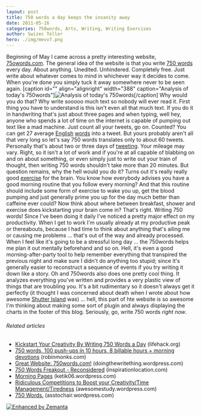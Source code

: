 ```yaml
---
layout: post
title: 750 words a day keeps the insanity away
date: 2011-05-16
categories: 750words, Arts, Writing, Writing Exercises
author: Swizec Teller
hero: ./img/mevv7.png
---
```


Beginning of May I came across a pretty interesting website, [75owords.com](http://750words.com). The general idea of the website is that you write [750 words](http://750words.com "750 Words") every day. About anything. Unedited. Unhindered. Completely free. Just write about whatever comes to mind in whichever way it decides to come. When you're done you simply tuck it away somewhere never to be seen again. \[caption id="" align="alignright" width="388" caption="Analysis of today's 750words"]![](./img/mevv7.png "Analysis of today's 750words")\[/caption] Why would you do that? Why write sooooo much text so nobody will ever read it. First thing you have to understand is this isn't even all that much text. If you do it in handwriting that's just about three pages and when typing, well hey, anyone who spends a lot of time on the internet is capable of pumping out text like a mad machine. Just count all your tweets, go on. Counted? You can get 27 average [English](http://en.wikipedia.org/wiki/English_language "English language") [words](http://en.wikipedia.org/wiki/Word "Word") into a tweet. But yours probably aren't all that very long so let's say 750 words translates only to about 60 tweets. Personally that's about two or three days of [tweeting](http://twitter.com "Twitter"). Your mileage may vary. Right, so it isn't a lot of work and if you're at all capable of blabbing on and on about something, or even simply just to write out your train of thought, then writing 750 words shouldn't take more than 20 minutes. But question remains, why the hell would you do it? Turns out it's really really good [exercise](http://en.wikipedia.org/wiki/Physical_exercise "Physical exercise") for the brain. You know how everybody advises you have a good morning routine that you follow every morning? And that this routine should include some form of exercise to wake you up, get the blood pumping and just generally prime you up for the day much better than caffeine ever could? Now think about where between breakfast, shower and exercise does kickstarting your brain come in? That's right. Writing 750 words! Since I've been doing it daily I've noticed a pretty major effect on my productivity. When I get to work I'm usually already at my productive peak or thereabouts, because I had time to think about anything that's ailing me or causing me problems ... that's out of the way and already processed. When I feel like it's going to be a stressful long day ... the 750words helps me plan it out mentally beforehand and so on. Hell, it's even a good morning-after-party tool to help remember everything that transpired the previous night and make sure I didn't do anything too stupid; since it's generally easier to reconstruct a sequence of events if you try writing it down like a story. Oh and 750words also does one pretty cool thing. It analyzes everything you've written and provides a very plastic view of things that are troubling you. It's a bit rudimentary so it doesn't always get it perfectly (it thought I was concerned about death when I wrote about how awesome [Shutter Island](http://www.shutterisland.com/ "Shutter Island (film)") was) ... hell, this part of hte website is so awesome I'm thinking about making some sort of plugin and always displaying the charts in the footer of this blog. Seriously, go, write 750 words _right now_.

###### Related articles

-   [Kickstart Your Creativity By Writing 750 Words a Day](http://www.lifehack.org/articles/productivity/kickstart-your-creativity-by-writing-750-words-a-day.html) (lifehack.org)
-   [750 words, 100 push-ups in 10 hours, 8 billable hours + morning devotions](http://robinmonks.com/2011/04/02/750-words-100-push-ups-in-10-hours-8-billable-hours-morning-devotions/) (robinmonks.com)
-   [Great Website: 750words.com!](http://doingthewritething.wordpress.com/2011/02/24/great-website-750words-com/) (doingthewritething.wordpress.com)
-   [750 Words Freakout - Reconsidered](http://inspirationlocation.com/2011/03/06/750-words-freakout-reconsidered/) (inspirationlocation.com)
-   [Morning Pages](http://ketik06.wordpress.com/2011/03/11/morning-pages/) (ketik06.wordpress.com)
-   [Ridiculous Competitions to Boost your Creativity/Time Management/Tiredness](http://awesomestudy.wordpress.com/2011/03/14/ridiculous-competitions-to-boost-your-creativitytime-managementtiredness/) (awesomestudy.wordpress.com)
-   [750 Words.](http://asstochair.wordpress.com/2011/04/20/750-words/) (asstochair.wordpress.com)

[![Enhanced by Zemanta](http://img.zemanta.com/zemified_e.png?x-id=ddd8a961-104b-4400-8693-34c39dde4af0)](http://www.zemanta.com/ "Enhanced by Zemanta")
